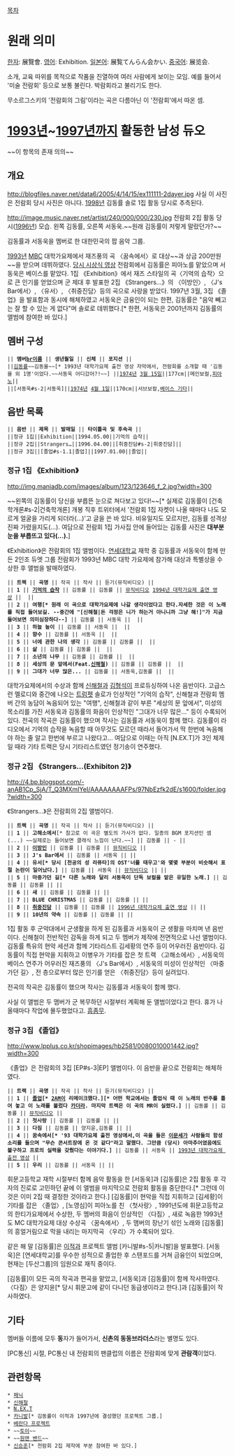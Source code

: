 [[목차]]
= 원래 의미 =
[[한자]]: 展覽會.
[[영어]]: Exhibition.
[[일본어]]: 展覧てんらん会かい.
[[중국어]]: 展览会.
 
소개, 교육 따위를 목적으로 작품을 진열하여 여러 사람에게 보이는 모임.
예를 들어서 '미술 전람회' 등으로 보통 불린다. 박람회라고 불리기도 한다.

무소르그스키의 '전람회의 그림'이라는 곡은 다름아닌 이 '전람회'에서 따온 셈.
= [[1993년]]~[[1997년]]까지 활동한 남성 듀오 =
~~이 항목의 존재 의의~~
== 개요 ==
http://blogfiles.naver.net/data6/2005/4/14/15/ex111111-2dayer.jpg
사실 이 사진은 전람회 당시 사진은 아니다. [[1998년]] 김동률 솔로 1집 활동 당시로 추측된다.

http://image.music.naver.net/artist/240/000/000/230.jpg
전람회 2집 활동 당시([[1996년]]) 모습. 왼쪽 김동률, 오른쪽 서동욱.~~원래 김동률이 저렇게 말랐던가?~~

김동률과 서동욱을 멤버로 한 대한민국의 팝 음악 그룹.

[[1993년]] [[MBC]] 대학가요제에서 재즈풍의 곡 〈꿈속에서〉로 대상~~과 상금 200만원~~을 받으며 데뷔하였다. [http://www.youtube.com/watch?v=YT_WJWxI4Ok&feature=youtube_gdata_player 당시 시상식 영상] 전람회에서 김동률은 피아노를 맡았으며 서동욱은 베이스를 맡았다. 1집 《Exhibition》에서 재즈 스타일의 곡〈기억의 습작〉으로 큰 인기를 얻었으며 군 제대 후 발표한 2집 《Strangers…》의 〈이방인〉, 〈J's Bar에서〉, 〈유서〉, 〈취중진담〉등의 곡으로 사랑을 받았다. 1997년 3월, 3집 《졸업》을 발표함과 동시에 해체하였고 서동욱은 금융인이 되는 한편, 김동률은 "음악 빼고는 잘 할 수 있는 게 없다"며 솔로로 데뷔했다.[* 한편, 서동욱은 2001년까지 김동률의 앨범에 참여한 바 있다.]

== 멤버 구성 ==
 || '''멤버[[br]]이름''' || '''생년월일''' || '''신체''' || '''포지션''' || 
 ||[[김동률]]~~김동율~~[* 1993년 대학가요제 출전 영상 자막에서, 전람회를 소개할 때 '김동율 외 1명'이었다.~~서동욱 어디갔어?!~~] ||[[1974년]] [[3월 15일]]||177cm||메인보컬,[[피아노]]||
 ||[서동욱#s-2|서동욱]||[[1974년]] [[4월 1일]]||170cm||서브보컬,[[베이스 기타]]||
== 음반 목록 == 
 || '''음반''' || '''제목''' || '''발매일''' || '''타이틀곡 및 후속곡''' ||
 ||정규 1집||Exhibition||1994.05.00||기억의 습작||
 ||정규 2집||Strangers…||1996.04.00||[취중진담#s-2|취중진담]||
 ||정규 3집||[졸업#s-1.1|졸업]||1997.01.00||졸업||

=== 정규 1집 《Exhibition》 ===
http://img.maniadb.com/images/album/123/123646_f_2.jpg?width=300

~~왼쪽의 김동률이 당신을 부릅뜬 눈으로 쳐다보고 있다!~~[* 실제로 김동률이 [건축학개론#s-2|건축학개론] 개봉 직후 트위터에서 '전람회 1집 자켓이 나올 때마다 나도 모르게 얼굴을 가리게 되더라(...)'고 글을 쓴 바 있다. 비유일지도 모르지만, 김동률 성격상 진짜 가렸을지도(...). 여담으로 전람회 1집 가사집 안에 들어있는 김동률 사진은 '''대부분 눈을 부릅뜨고 있다(...).''']

《Exhibition》은 전람회의 1집 앨범이다. [[연세대학교]] 재학 중 김동률과 서동욱이 함께 만든 2인조 듀엣 그룹 전람회가 1993년 MBC 대학 가요제에 참가해 대상과 특별상을 수상한 후 앨범을 발매하였다.

 || '''트랙''' || '''곡명''' || 작곡 || 작사 || 듣기(뮤직비디오) ||
 || '''1''' || '''[[기억의 습작]]''' || 김동률 || 김동률 || [http://www.youtube.com/watch?v=vgsFNAWMnIY&feature=youtube_gdata_player 뮤직비디오] [http://www.youtube.com/watch?v=y5DtJ929kY4&feature=youtube_gdata_player 1994년 대학가요제 출연 영상] ||  ||
 || '''2''' || '''여행[* 원래 이 곡으로 대학가요제에 나갈 생각이었다고 한다.자세한 것은 이 노래를 직접 들어보길. --중간에 "[신해철|돈 걱정은 니가 하는거 아니니까 그냥 해!]"가 지금 들어보면 의미심장하다--]''' || 김동률 || 서동욱 ||  ||
 || '''3''' || '''하늘 높이''' || 김동률 || 서동욱 ||  ||
 || '''4''' || '''향수''' || 김동률 || 서동욱 ||  ||
 || '''5''' || '''너에 관한 나의 생각''' || 김동률 || 김동률 ||  ||
 || '''6''' || '''삶''' || 김동률 || 김동률 ||  ||
 || '''7''' || '''소년의 나무''' || 김동률 || 김동률 ||  ||
 || '''8''' || '''세상의 문 앞에서(Feat.[[신해철]])''' || 김동률 || 김동률 ||  ||
 || '''9''' || '''그대가 너무 많은...''' || 김동률 || 서동욱,김동률 ||  ||

대학가요제에서의 수상과 함께 [[신해철]]과 [[김형석]]이 프로듀싱하여 나온 음반이다. 고급스런 멜로디와 중간에 나오는 [[트럼펫]] 솔로가 인상적인 "기억의 습작", 신해철과 전람회 멤버 간의 농담이 녹음되어 있는 "여행", 신해철과 같이 부른 "세상의 문 앞에서", 미성의 목소리를 가진 서동욱과 김동률의 화음이 인상적인 "그대가 너무 많은..." 등이 수록되어 있다. 전곡의 작곡은 김동률이 했으며 작사는 김동률과 서동욱이 함께 했다. 김동률이 라디오에서 기억의 습작을 녹음할 때 아무것도 모르던 때라서 들어가서 딱 한번에 녹음해야 하는 줄 알고 한번에 부르고 나왔다고... 여담으로 이때는 아직 [N.EX.T]가 3인 체제일 때라 기타 트랙은 당시 기타리스트였던 정기송이 연주했다.

=== 정규 2집 《Strangers…(Exhibiton 2)》 ===
http://4.bp.blogspot.com/-anAB1Cp_SjA/T_Q3MXmIYeI/AAAAAAAAFPs/97NbEzfk2dE/s1600/folder.jpg?width=300

《Strangers…》은 전람회의 2집 앨범이다.

 || '''트랙''' || '''곡명''' || 작곡 || 작사 || 듣기(뮤직비디오) ||
 || '''1''' || '''고해소에서'''[* 참고로 이 곡은 별도의 가사가 없다. 일종의 BGM 포지션인 셈(...) ~~실제로는 들어보면 클래식 느낌이 난다.~~] || 김동률 || - ||
 || '''2''' || '''[[이방인]]''' || 김동률 || 김동률 || [http://www.youtube.com/watch?v=6_7k4VrTsIE&feature=youtube_gdata_player 뮤직비디오] ||
 || '''3''' || '''J's Bar에서''' || 김동률 || 서동욱 || ||
 || '''4''' || '''유서[* 당시 [천공의 성 라퓨타]의 OST'너를 태우고'와 몇몇 부분이 비슷해서 표절 논란이 일어났다.]''' || 김동률 || 서동욱 || [http://www.youtube.com/watch?v=6rSlX01CK5E&feature=youtube_gdata_player 뮤직비디오] || ||
 || '''5''' || '''마중가던 길[* 다른 노래와 달리 서동욱이 단독 보컬을 맡은 유일한 노래.]''' || 김동률 || 김동률 || ||
 || '''6''' || '''새''' || 김동률 || 김동률 || ||
 || '''7''' || '''BLUE CHRISTMAS''' || 김동률 || 김동률 || ||
 || '''8''' || '''[[취중진담]]''' || 김동률 || 김동률 || [http://www.youtube.com/watch?v=nku7M-62740&feature=youtube_gdata_player 1996년 대학가요제 출연 영상] || ||
 || '''9''' || '''10년의 약속''' || 김동률 || 김동률 || ||

1집 활동 후 군악대에서 군생활을 하게 된 김동률과 서동욱이 군 생활을 마치며 낸 음반이다. 신해철이 전반적인 감독을 하게 되고 두 멤버가 제작에 전면적으로 나선 앨범이다. 김동률 특유의 현악 세션과 함께 기타리스트 김세황의 연주 등이 어우러진 음반이다. 김동률이 직접 현악을 지휘하고 이병우가 기타를 잡은 첫 트랙 〈고해소에서〉, 서동욱의 베이스 연주가 어우러진 재즈풍의 〈J's Bar에서〉, 서동욱의 미성이 인상적인 〈마중가던 길〉, 전 층으로부터 많은 인기를 얻은 〈취중진담〉등이 실려있다.
 
전곡의 작곡은 김동률이 했으며 작사는 김동률과 서동욱이 함께 했다.

사실 이 앨범은 두 맴버가 군 복무하던 시절부터 계획해 둔 앨범이었다고 한다. 휴가 나올때마다 작업에 몰두했었다고. [[흠좀무]].

=== 정규 3집 《졸업》 ===
http://www.lpplus.co.kr/shopimages/hb2581/0080010001442.jpg?width=300

《졸업》은 전람회의 3집 [EP#s-3|EP] 앨범이다. 이 음반을 끝으로 전람회는 해체하였다.

 || '''트랙''' || '''곡명''' || 작곡 || 작사 || 듣기(뮤직비디오) ||
 || '''1''' || '''[[졸업]][* [[2AM]]이 리메이크했다.][* 어떤 학교에서는 졸업식 때 이 노래의 반주를 틀어 놓고 이 노래를 불렀다 [[카더라]]. 마지막 트랙은 이 곡의 MR이 실렸다.]''' || 김동률 || 김동률 || [http://www.youtube.com/watch?v=PpLDpD4JAYM&feature=youtube_gdata_player 뮤직비디오] ||
 || '''2''' || '''첫사랑''' || 김동률 || 김동률 || ||
 || '''3''' || '''다짐''' || 김동률 || 양지윤,김동률 || ||
 || '''4''' || '''꿈속에서[* '93 대학가요제 출전 영상에서,이 곡을 들은 [[이문세]]가 사람들의 함성 소리를 들으며 "무슨 콘서트장에 온 것 같다"라고 말했다. 그만큼 (당시) 아마추어였음에도 불구하고 프로의 실력을 갖췄다는 이야기다.]''' || 김동률 || 서동욱 || [http://www.youtube.com/watch?v=ktwkMPnAeG8&feature=youtube_gdata_player 1993년 대학가요제 출전 영상] || 
 || '''5''' || '''우리''' || 김동률 || 서동욱 || ||

휘문고등학교 재학 시절부터 함께 음악 활동을 한 [서동욱]과 [김동률]은 2집 활동 후 각자의 진로로 고민하던 끝에 이 앨범을 마지막으로 전람회 활동을 중단한다.[* 그런데 이것은 이미 2집 때 결정한 것이라고 한다.] [김동률]이 현악을 직접 지휘하고 [김세황]이 기타를 잡은 〈졸업〉, [노영심]이 피아노를 친 〈첫사랑〉, 1991년도에 휘문고등학교의 한티가요제에서 수상한, 두 멤버의 화음이 인상적인 〈다짐〉, 새로 녹음한 1993년도 MC 대학가요제 대상 수상곡 〈꿈속에서〉, 두 맴버의 장난기 섞인 노래와 [김동률]의 흥얼거림으로 막을 내리는 마지막곡 〈우리〉가 수록되어 있다.
 
같은 해 말 [김동률]은 [[이적]]과 프로젝트 앨범 [카니발#s-5|카니발]을 발표했다. [서동욱]은 [연세대학교]를 우수한 성적으로 졸업한 후 스탠포드를 거쳐 금융인이 되었으며, 현재는 [두산그룹]의 임원으로 재직 중이다.
 
[김동률]이 모든 곡의 작곡과 편곡을 맡았고, [서동욱]과 [김동률]이 함께 작사하였다. 〈다짐〉은 양지윤[* 당시 휘문고에 같이 다니던 동급생이라고 한다.]과 [김동률]이 작사하였다.

== 기타 ==
멤버들 이름에 모두 '''동'''자가 들어가서, '''신촌의 동동브라더스'''라는 별명도 있다.

[PC통신] 시절, PC통신 내 전람회의 팬클럽의 이름은 전람회에 맞게 '''관람객'''이었다.

== 관련항목 ==
 * [[패닉]]
 * [[신해철]]
 * [[N.EX.T]]
 * [[카니발]][* 김동률이 이적과 1997년에 결성했던 프로젝트 그룹.]
 * [[베란다 프로젝트]]
 * ~~[[토이]]~~
 * ~~[[원맨 밴드]]~~
 * [[신승훈]][* 전람회 2집 제작에 부분 참여한 바 있다.]
